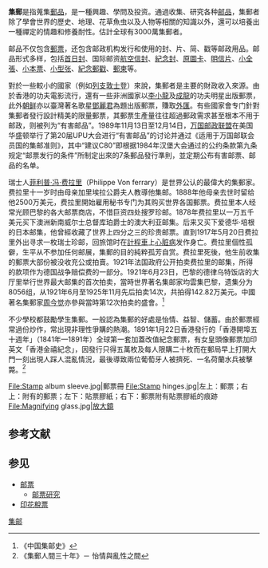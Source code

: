 {{NoteTA
|G1=Transport
}}
'''集郵'''是指蒐集[[郵品|郵品]]，是一種興趣、學問及投资。通過收集、研究各种[[邮品|邮品]]，集郵者除了學會世界的歷史、地理、花草魚虫以及人物等相關的知識以外，還可以培養出一種禪定的情趣和修養耐性。估計全球有3000萬集郵者。

邮品不仅包含[[郵票|郵票]]，还包含邮政机构发行和使用的封、片、简、戳等邮政用品。邮品形式多样，包括[[首日封|首日封]]、国际邮资[[航空信封|航空信封]]、[[紀念封|紀念封]]、[[原圖卡|原圖卡]]、[[明信片|明信片]]、[[小全張|小全張]]、[[小本票|小本票]]、[[小型张|小型张]]、[[紀念郵戳|紀念郵戳]]、[[郵柬|郵柬]]等。

對於一些較小的國家（例如[[列支敦士登|列支敦士登]]）來說，集郵者是主要的財政收入來源。由於香港的功夫電影流行，還有一些非洲國家以[[李小龍|李小龍]]及[[成龍|成龍]]的功夫明星出版郵票，此外[[朝鲜民主主义人民共和国|朝鲜]]亦以臺灣著名歌星[[鄧麗君|鄧麗君]]為題出版郵票，賺取[[外匯|外匯]]。有些國家會专门針對集郵者發行設計精美的限量郵票，其郵票生產量往往超過郵政需求甚至根本不用于邮政，则被列为“有害邮品”。1989年11月13日至12月14日，[[万国邮政联盟|万国邮政联盟]]在美国华盛顿举行了第20届UPU大会进行“有害邮品”的讨论并通过《适用于万国邮联会员国的集邮准则》，其中“建议C80”即根据1984年汉堡大会通过的公约条款第九条规定“邮票发行的条件”所制定出來的7条郵品發行準則，並定期公布有害邮票、邮品的名单。

瑞士人[[菲利普·冯·费拉里|菲利普·冯·费拉里]]（Philippe Von ferrary）是世界公认的最偉大的集郵家。费拉里十一岁时由母亲加里埃拉公爵夫人教導他集邮。1888年他母亲去世时留给他2500万美元，费拉里開始雇用秘书专门为其购买世界各国郵票。费拉里本人经常光顾巴黎的各大邮票商店，不惜巨资四处搜罗珍邮。1878年费拉里以一万五千美元买下澳洲新南威尔士总督库珀爵士的澳大利亚邮集。后来又买下爱德华·培根的日本邮集，他曾經收藏了世界上四分之三的珍贵邮票。直到1917年5月20日费拉里外出寻求一枚瑞士珍邮，回旅馆时在[[計程車|計程車]]上[[心脏病|心脏病]]发作身亡。费拉里個性孤僻，生平从不参加任何邮展，集郵的目的純粹孤芳自赏。费拉里死後，他生前收集的郵票大部份被没收充公或拍賣。1921年法国政府公开拍卖费拉里的邮集，所得的款项作为德国战争赔偿费的一部分。1921年6月23日，巴黎的德律乌特饭店的大厅里举行世界最大邮集的首次拍卖，當時世界著名集邮家均雲集巴黎，遗集分为8056组，从1921年6月至1925年11月先后拍卖14次，共拍得142.82万美元。中國著名集郵家[[周今觉|周今觉]]亦參與當時第12次拍卖的盛會。<ref>《中国集邮史》</ref>

不少學校都鼓勵學生集郵。一般認為集郵的好處是怡情、益智、儲蓄。由於郵票經常過份炒作，常出現非理性爭購的熱潮。1891年1月22日香港發行的「香港開埠五十週年」（1841年—1891年）全球第一套加蓋改值紀念郵票，有女皇頭像郵票加印英文「香港金禧紀念」，因發行只得五萬枚及每人限購二十枚而在郵局早上打開大門一刻出現人踩人混亂情況，最後導致兩位葡萄牙人被擠死、一名荷蘭水兵被擊斃。<ref>《集郵人間三十年》－ 怡情與亂性之間</ref>

<gallery>
File:Stamp album sleeve.jpg|郵票冊
File:Stamp hinges.jpg|左上：郵票；右上：附有{{tsl|en|stamp hinge|貼票膠紙}}的郵票；左下：貼票膠紙；右下：郵票附有貼票膠紙的痕跡
File:Magnifying glass.jpg|[[放大鏡|放大鏡]]
</gallery>

== 参考文献 ==
{{Reflist}}

== 参见 ==
{{Portal|文化}}
* [[邮票|邮票]]
** [[邮票研究|邮票研究]]
* [[印花稅票|印花稅票]]

{{Authority control}}
[[Category:集邮|]]